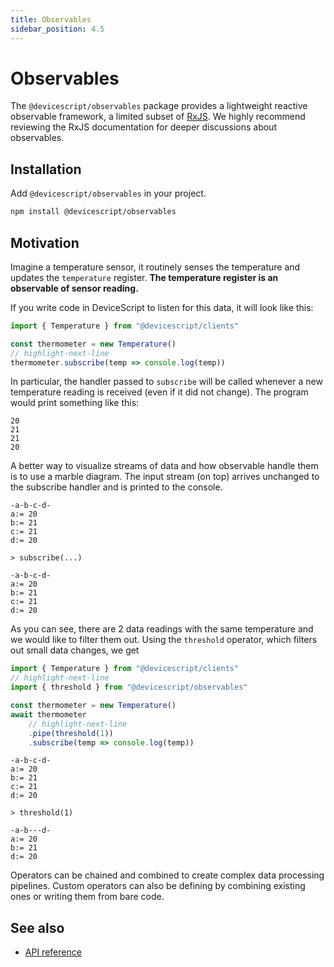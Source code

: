 ```yaml
---
title: Observables
sidebar_position: 4.5
---
```


# Observables

The `@devicescript/observables` package provides a lightweight reactive observable framework, a limited subset of [RxJS](https://rxjs.dev).
We highly recommend reviewing the RxJS documentation for deeper discussions about observables.

## Installation

Add `@devicescript/observables` in your project.

```bash npm2yarn
npm install @devicescript/observables
```

## Motivation

Imagine a temperature sensor, it routinely senses the temperature and updates the `temperature` register.
**The temperature register is an observable of sensor reading.**

If you write code in DeviceScript to listen for this data, it will look like this:

```ts skip
import { Temperature } from "@devicescript/clients"

const thermometer = new Temperature()
// highlight-next-line
thermometer.subscribe(temp => console.log(temp))
```

In particular, the handler passed to `subscribe` will be called whenever a new temperature reading is received (even if it did not change).
The program would print something like this:

```console
20
21
21
20
```

A better way to visualize streams of data and how observable handle them is to use a marble diagram.
The input stream (on top) arrives unchanged to the subscribe handler and is printed to the console.

```rx
-a-b-c-d-
a:= 20
b:= 21
c:= 21
d:= 20

> subscribe(...)

-a-b-c-d-
a:= 20
b:= 21
c:= 21
d:= 20
```

As you can see, there are 2 data readings with the same temperature and we would like to filter them out. Using the `threshold` operator,
which filters out small data changes, we get

```ts skip
import { Temperature } from "@devicescript/clients"
// highlight-next-line
import { threshold } from "@devicescript/observables"

const thermometer = new Temperature()
await thermometer
    // highlight-next-line
    .pipe(threshold(1))
    .subscribe(temp => console.log(temp))
```

```rx
-a-b-c-d-
a:= 20
b:= 21
c:= 21
d:= 20

> threshold(1)

-a-b---d-
a:= 20
b:= 21
d:= 20
```

Operators can be chained and combined to create complex data processing pipelines. Custom operators can also be defining by combining existing ones
or writing them from bare code.

## See also

-   [API reference](/api/observables/)
